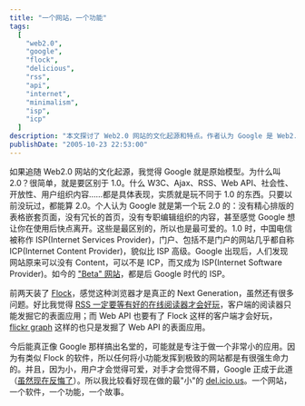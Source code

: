 ```yaml
---
title: "一个网站，一个功能"
tags:
  [
    "web2.0",
    "google",
    "flock",
    "delicious",
    "rss",
    "api",
    "internet",
    "minimalism",
    "isp",
    "icp"
  ]
description: "本文探讨了 Web2.0 网站的文化起源和特点。作者认为 Google 是 Web2.0 的原始模型，其特点是与 Web1.0 截然不同：没有精心排版的表格嵌套页面，没有冗长的首页，没有专职编辑组织的内容。Google 将网站从传统的 ICP(内容提供商) 转变为新型 ISP(互联网软件提供商)。作者还提到了 Flock 浏览器作为下一代浏览器的潜力，认为 RSS 和 Web API 需要相应的优质客户端才能发挥全部价值。最后，作者指出未来成功的 Web2.0 应用很可能是专注于单一功能的小型应用，如 del.icio.us，因为小型应用既能得到用户喜爱，又往往被竞争对手低估，正如早期的 Google 一样。"
publishDate: "2005-10-23 22:53:00"
---
```


如果追随 Web2.0 网站的文化起源，我觉得 Google 就是原始模型。为什么叫 2.0？很简单，就是要区别于 1.0。什么 W3C、Ajax、RSS、Web API、社会性、开放性、用户组织内容……都是具体表现，实质就是玩不同于 1.0 的东西。只要以前没玩过，都能算 2.0。个人认为 Google 就是第一个玩 2.0 的：没有精心排版的表格嵌套页面，没有冗长的首页，没有专职编辑组织的内容，甚至感觉 Google 想让你在使用后快点离开。这些是最区别的，所以也是最可爱的。1.0 时，中国电信被称作 ISP(Internet Services Provider)，门户、包括不是门户的网站几乎都自称 ICP(Internet Content Provider)，貌似比 ISP 高级。Google 出现后，人们发现网站原来可以没有 Content，可以不是 ICP，而又成为 ISP(Internet Software Provider)。如今的 ["Beta" 网站](http://blog.donews.com/keso/archive/2005/08/26/526873.aspx)，都是后 Google 时代的 ISP。

前两天装了 [Flock](http://www.flock.com/)，感觉这种浏览器才是真正的 Next Generation，虽然还有很多问题。好比我觉得 [RSS 一定要等有好的在线阅读器才会好玩](http://www.xdanger.com/2005/10/17/000023.html)，客户端的阅读器只能发掘它的表面应用；而 Web API 也要有了 Flock 这样的客户端才会好玩，[flickr graph](http://www.marumushi.com/apps/flickrgraph/) 这样的也只是发掘了 Web API 的表面应用。

今后能真正像 Google 那样搞出名堂的，可能就是专注于做一个非常小的应用。因为有类似 Flock 的软件，所以任何将小功能发挥到极致的网站都是有很强生命力的。并且，因为小，用户才会觉得可爱，对手才会觉得不屑，Google 正成于此道（[虽然现在反悔了](http://www.google.com/intl/zh-CN/corporate/tenthings.html)）。所以我比较看好现在做的最"小"的 [del.icio.us](http://del.icio.us/)。一个网站，一个软件，一个功能，一个故事。

